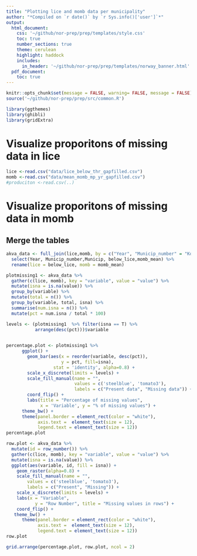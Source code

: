 ```yaml
---
title: "Plotting lice and momb data per municipality"
author: "*Compiled on `r date()` by `r Sys.info()['user']`*"
output: 
  html_document:
    css: '~/github/nor-prep/prep/templates/style.css'
    toc: true
    number_sections: true
    theme: cerulean
    highlight: haddock
    includes: 
      in_header: '~/github/nor-prep/prep/templates/norway_banner.html'
  pdf_document:
    toc: true
---
```


```r
knitr::opts_chunk$set(message = FALSE, warning= FALSE, message = FALSE)
source('~/github/nor-prep/prep/src/common.R')
```

```r
library(ggthemes)
library(ghibli)
library(gridExtra)
```

# Visualize proporitons of missing data in lice
```r
lice <-read.csv("data/lice_below_thr_gapfilled.csv") 
momb <-read.csv("data/mean_momb_mp_yr_gapfilled.csv")
#produciton <-read.csv(..)
```


# Visualize proporitons of missing data in momb
## Merge the tables
```r
akva_data <- full_join(lice,momb, by = c("Year", "Municip_number" = "Komnum_new", "Municip"="Kommune_new")) %>% 
  select(Year, Municip_number,Municip, below_lice,momb_mean) %>% 
  rename(lice = below_lice, momb = momb_mean)
```
```r
plotmissing1 <- akva_data %>% 
  gather(c(lice, momb), key = "variable", value = "value") %>% 
  mutate(isna = is.na(value)) %>% 
  group_by(variable) %>%
  mutate(total = n()) %>%
  group_by(variable, total, isna) %>%
  summarise(num.isna = n()) %>%
  mutate(pct = num.isna / total * 100)

levels <- (plotmissing1  %>% filter(isna == T) %>%     
           arrange(desc(pct)))$variable
  
```

```r
percentage.plot <- plotmissing1 %>%
      ggplot() +
        geom_bar(aes(x = reorder(variable, desc(pct)), 
                     y = pct, fill=isna), 
                  stat = 'identity', alpha=0.8) +
        scale_x_discrete(limits = levels) +
        scale_fill_manual(name = "", 
                          values = c('steelblue', 'tomato3'), 
                          labels = c("Present data", "Missing data")) +
        coord_flip() +
        labs(title = "Percentage of missing values", 
             x = 'Variable', y = "% of missing values") +
      theme_bw() +
      theme(panel.border = element_rect(color = "white"),
            axis.text =  element_text(size = 12),
            legend.text = element_text(size = 12))
percentage.plot
```

```r
row.plot <- akva_data %>%
  mutate(id = row_number()) %>%
  gather(c(lice, momb), key = "variable", value = "value") %>%
  mutate(isna = is.na(value)) %>%
  ggplot(aes(variable, id, fill = isna)) +
    geom_raster(alpha=0.8) +
    scale_fill_manual(name = "",
        values = c('steelblue', 'tomato3'),
        labels = c("Present", "Missing")) +
    scale_x_discrete(limits = levels) +
    labs(x = "Variable",
           y = "Row Number", title = "Missing values in rows") +
    coord_flip() +
   theme_bw() +
      theme(panel.border = element_rect(color = "white"),
            axis.text =  element_text(size = 12),
            legend.text = element_text(size = 12))
row.plot
```

```r
grid.arrange(percentage.plot, row.plot, ncol = 2)
```

